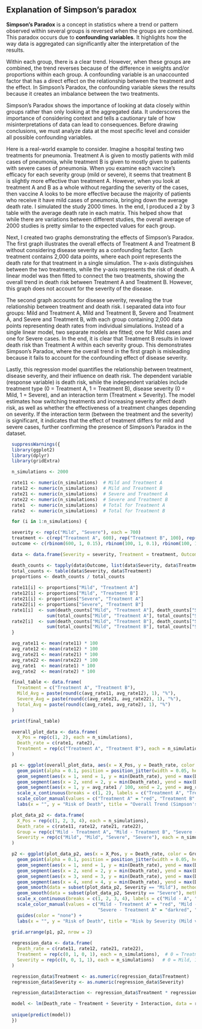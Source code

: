 ## Explanation of Simpson's paradox

**Simpson's Paradox** is a concept in statistics where a trend or pattern observed within several groups is reversed when the groups are combined. This paradox occurs due to **confounding variables**. It highlights how the way data is aggregated can significantly alter the interpretation of the results.

Within each group, there is a clear trend. However, when these groups are combined, the trend reverses because of the difference in weights and/or proportions within each group. A confounding variable is an unaccounted factor that has a direct effect on the relationship between the treatment and the effect. In Simpson's Paradox, the confounding variable skews the results because it creates an imbalance between the two treatments.

Simpson's Paradox shows the importance of looking at data closely within groups rather than only looking at the aggregated data. It underscores the importance of considering context and tells a cautionary tale of how misinterpretations of data can lead to consequences. Before drawing conclusions, we must analyze data at the most specific level and consider all possible confounding variables.

Here is a real-world example to consider. Imagine a hospital testing two treatments for pneumonia. Treatment A is given to mostly patients with mild cases of pneumonia, while treatment B is given to mostly given to patients with severe cases of pneumonia. When you examine each vaccine's efficacy for each severity group (mild or severe), it seems that treatment B is slightly more effective than treatment A. However, when you look at treatment A and B as a whole without regarding the severity of the cases, then vaccine A looks to be more effective because the majority of patients who receive it have mild cases of pneumonia, bringing down the average death rate. I simulated the study 2000 times. In the end, I produced a 2 by 3 table with the average death rate in each matrix. This helped show that while there are variations between different studies, the overall average of 2000 studies is pretty similar to the expected values for each group.

Next, I created two graphs demonstrating the effects of Simpson's Paradox. The first graph illustrates the overall effects of Treatment A and Treatment B without considering disease severity as a confounding factor. Each treatment contains 2,000 data points, where each point represents the death rate for that treatment in a single simulation. The x-axis distinguishes between the two treatments, while the y-axis represents the risk of death. A linear model was then fitted to connect the two treatments, showing the overall trend in death risk between Treatment A and Treatment B. However, this graph does not account for the severity of the disease.

The second graph accounts for disease severity, revealing the true relationship between treatment and death risk. I separated data into four groups: Mild and Treatment A, Mild and Treatment B, Severe and Treatment A, and Severe and Treatment B, with each group containing 2,000 data points representing death rates from individual simulations. Instead of a single linear model, two separate models are fitted; one for Mild cases and one for Severe cases. In the end, it is clear that Treatment B results in lower death risk than Treatment A within each severity group. This demonstrates Simpson’s Paradox, where the overall trend in the first graph is misleading because it fails to account for the confounding effect of disease severity.

Lastly, this regression model quantifies the relationship between treatment, disease severity, and their influence on death risk. The dependent variable (response variable) is death risk, while the independent variables include treatment type (0 = Treatment A, 1 = Treatment B), disease severity (0 = Mild, 1 = Severe), and an interaction term (Treatment × Severity). The model estimates how switching treatments and increasing severity affect death risk, as well as whether the effectiveness of a treatment changes depending on severity. If the interaction term (between the treatment and the severity) is significant, it indicates that the effect of treatment differs for mild and severe cases, further confirming the presence of Simpson’s Paradox in the dataset.

```r

  suppressWarnings({
  library(ggplot2)
  library(dplyr)
  library(gridExtra)

  n_simulations <- 2000

  rate11 <- numeric(n_simulations)  # Mild and Treatment A
  rate12 <- numeric(n_simulations)  # Mild and Treatment B
  rate21 <- numeric(n_simulations)  # Severe and Treatment A
  rate22 <- numeric(n_simulations)  # Severe and Treatment B
  rate1  <- numeric(n_simulations)  # Total for Treatment A
  rate2  <- numeric(n_simulations)  # Total for Treatment B

  for (i in 1:n_simulations) {

  severity <- rep(c("Mild", "Severe"), each = 700)
  treatment <- c(rep("Treatment A", 600), rep("Treatment B", 100), rep("Treatment A", 100), rep("Treatment B", 600))
  outcome <- c(rbinom(600, 1, 0.15), rbinom(100, 1, 0.1), rbinom(100, 1, 0.3), rbinom(600, 1, 0.2))

  data <- data.frame(Severity = severity, Treatment = treatment, Outcome = outcome)

  death_counts <- tapply(data$Outcome, list(data$Severity, data$Treatment), sum)
  total_counts <- table(data$Severity, data$Treatment)
  proportions <- death_counts / total_counts
  
  rate11[i] <- proportions["Mild", "Treatment A"]  
  rate12[i] <- proportions["Mild", "Treatment B"]  
  rate21[i] <- proportions["Severe", "Treatment A"]  
  rate22[i] <- proportions["Severe", "Treatment B"]  
  rate1[i]  <- sum(death_counts["Mild", "Treatment A"], death_counts["Severe", "Treatment A"]) / 
               sum(total_counts["Mild", "Treatment A"], total_counts["Severe", "Treatment A"]) 
  rate2[i]  <- sum(death_counts["Mild", "Treatment B"], death_counts["Severe", "Treatment B"]) / 
               sum(total_counts["Mild", "Treatment B"], total_counts["Severe", "Treatment B"])
  }

  avg_rate11 <- mean(rate11) * 100  
  avg_rate12 <- mean(rate12) * 100
  avg_rate21 <- mean(rate21) * 100
  avg_rate22 <- mean(rate22) * 100
  avg_rate1  <- mean(rate1) * 100
  avg_rate2  <- mean(rate2) * 100

  final_table <- data.frame(
    Treatment = c("Treatment A", "Treatment B"),
    Mild_Avg = paste(round(c(avg_rate11, avg_rate12), 1), "%"),
    Severe_Avg = paste(round(c(avg_rate21, avg_rate22), 1), "%"),
    Total_Avg = paste(round(c(avg_rate1, avg_rate2), 1), "%")
  )

  print(final_table)

  overall_plot_data <- data.frame(
    X_Pos = rep(c(1, 2), each = n_simulations), 
    Death_rate = c(rate1, rate2),  
    Treatment = rep(c("Treatment A", "Treatment B"), each = n_simulations)  
  )

  p1 <- ggplot(overall_plot_data, aes(x = X_Pos, y = Death_rate, color = Treatment)) +
    geom_point(alpha = 0.1, position = position_jitter(width = 0.05, height = 0), show.legend = FALSE) +
    geom_segment(aes(x = 1, xend = 1, y = min(Death_rate), yend = max(Death_rate)), color = "black") +  
    geom_segment(aes(x = 2, xend = 2, y = min(Death_rate), yend = max(Death_rate)), color = "black") + 
    geom_segment(aes(x = 1, y = avg_rate1 / 100, xend = 2, yend = avg_rate2 / 100), color = "black") + 
    scale_x_continuous(breaks = c(1, 2), labels = c("Treatment A", "Treatment B")) +  
    scale_color_manual(values = c("Treatment A" = "red", "Treatment B" = "blue")) +  
    labs(x = "", y = "Risk of Death", title = "Overall Trend (Simpson's Paradox)")

  plot_data_p2 <- data.frame(
    X_Pos = rep(c(1, 2, 3, 4), each = n_simulations), 
    Death_rate = c(rate11, rate12, rate21, rate22),  
    Group = rep(c("Mild - Treatment A", "Mild - Treatment B", "Severe - Treatment A", "Severe - Treatment B"), each = n_simulations),
    Severity = rep(c("Mild", "Mild", "Severe", "Severe"), each = n_simulations)  
  )

  p2 <- ggplot(plot_data_p2, aes(x = X_Pos, y = Death_rate, color = Group)) +
    geom_point(alpha = 0.1, position = position_jitter(width = 0.05, height = 0)) +  
    geom_segment(aes(x = 1, xend = 1, y = min(Death_rate), yend = max(Death_rate)), color = "black") +  
    geom_segment(aes(x = 2, xend = 2, y = min(Death_rate), yend = max(Death_rate)), color = "black") +  
    geom_segment(aes(x = 3, xend = 3, y = min(Death_rate), yend = max(Death_rate)), color = "black") +  
    geom_segment(aes(x = 4, xend = 4, y = min(Death_rate), yend = max(Death_rate)), color = "black") +  
    geom_smooth(data = subset(plot_data_p2, Severity == "Mild"), method = "lm", se = FALSE, color = "black") +  
    geom_smooth(data = subset(plot_data_p2, Severity == "Severe"), method = "lm", se = FALSE, color = "black") +  
    scale_x_continuous(breaks = c(1, 2, 3, 4), labels = c("Mild - A", "Mild - B", "Severe - A", "Severe - B")) +  
    scale_color_manual(values = c("Mild - Treatment A" = "red", "Mild - Treatment B" = "blue", 
                                  "Severe - Treatment A" = "darkred", "Severe - Treatment B" = "darkblue")) +  
    guides(color = "none") +  
    labs(x = "", y = "Risk of Death", title = "Risk by Severity (Mild vs. Severe)")

  grid.arrange(p1, p2, nrow = 2)
 
  regression_data <- data.frame(
    Death_rate = c(rate11, rate12, rate21, rate22),  
    Treatment = rep(c(0, 1, 0, 1), each = n_simulations),  # 0 = Treatment A, 1 = Treatment B
    Severity = rep(c(0, 0, 1, 1), each = n_simulations)   # 0 = Mild, 1 = Severe
  )

  regression_data$Treatment <- as.numeric(regression_data$Treatment)
  regression_data$Severity <- as.numeric(regression_data$Severity)

  regression_data$Interaction <- regression_data$Treatment * regression_data$Severity

  model <- lm(Death_rate ~ Treatment + Severity + Interaction, data = regression_data)
  
  unique(predict(model))
  })

```
